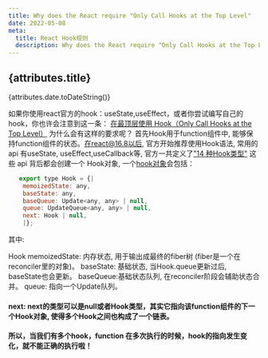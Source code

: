 ```yaml
---
title: Why does the React require "Only Call Hooks at the Top Level"
date: 2022-05-08
meta:
  title: React Hook规则
  description: Why does the React require "Only Call Hooks at the Top Level"
---
```


## {attributes.title}

{attributes.date.toDateString()}


如果你使用react官方的hook：useState,useEffect，或者你尝试编写自己的hook，你也许会注意到这一条：
 [在最顶层使用 Hook（Only Call Hooks at the Top Level）](https://reactjs.org/docs/hooks-rules.html) 为什么会有这样的要求呢？
 首先Hook用于function组件中, 能够保持function组件的状态。在react@16.8以后, 官方开始推荐使用Hook语法, 常用的 api 有useState,
useEffect,useCallback等, 官方一共定义了["14 种Hook类型"](https://github.com/facebook/react/blob/v17.0.2/packages/react-reconciler/src/ReactFiberHooks.old.js#L111-L125)
这些 api 背后都会创建一个 Hook对象,
一个[hook对象](https://github.com/facebook/react/blob/v17.0.2/packages/react-reconciler/src/ReactFiberHooks.old.js#L134-L140)会包括：


```js
   export type Hook = {|
    memoizedState: any,
    baseState: any,
    baseQueue: Update<any, any> | null,
    queue: UpdateQueue<any, any> | null,
    next: Hook | null,
    |};
```
其中:

Hook memoizedState: 内存状态, 用于输出成最终的fiber树 (fiber是一个在reconciler里的对象)。
baseState: 基础状态, 当Hook.queue更新过后, baseState也会更新。
baseQueue:基础状态队列, 在reconciler阶段会辅助状态合并。
queue: 指向一个Update队列。

#### next: next的类型可以是null或者Hook类型，其实它指向该function组件的下一个Hook对象, 使得多个Hook之间也构成了一个链表。
#### 所以，当我们有多个hook，function 在多次执行的时候，hook的指向发生变化，就不能正确的执行啦！






